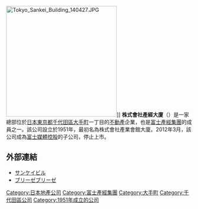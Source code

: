 [[File:Tokyo_Sankei_Building_140427.JPG|300px]]]]
'''株式會社產經大廈'''（{{lang-ja|株式会社サンケイビル}}）是一家總部位於[[日本|日本]][[東京都|東京都]][[千代田區|千代田區]][[大手町_(千代田區)|大手町]]一丁目的[[不動產|不動產]]企業，也是[[富士產經集團|富士產經集團]]的成員之一。該公司設立於1951年，最初名為株式會社產業會館大廈。2012年3月，該公司成為[[富士媒體控股|富士媒體控股]]的子公司，停止上市。
==外部連結==
*[http://www.sankeibldg.co.jp/ サンケイビル] {{Wayback|url=http://www.sankeibldg.co.jp/ |date=20210205083027 }}
*[http://www.breeze-breeze.jp/ ブリーゼブリーゼ] {{Wayback|url=http://www.breeze-breeze.jp/ |date=20210420053521 }}
{{富士產經集團}}
[[Category:日本地產公司|Category:日本地產公司]]
[[Category:富士產經集團|Category:富士產經集團]]
[[Category:大手町|Category:大手町]]
[[Category:千代田區公司|Category:千代田區公司]]
[[Category:1951年成立的公司|Category:1951年成立的公司]]